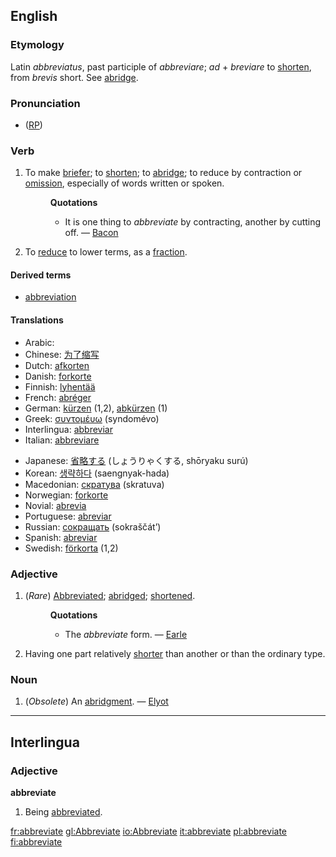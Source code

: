==English==
===Etymology===
Latin ''abbreviatus'', past participle of ''abbreviare''; ''ad'' + ''breviare'' to [[shorten]], from ''brevis'' short. See [[abridge]].

===Pronunciation===
* ([[RP]]) {{IPA|/əˈbriːvieɪt/}}

===Verb===
{{en-verb|abbreviate|abbreviates|abbreviated|abbreviating}}

#{{transitive}} To make [[briefer]]; to [[shorten]]; to [[abridge]]; to reduce by contraction or [[omission]], especially of words written or spoken.
#:'''Quotations'''
#:*It is one thing to ''abbreviate'' by contracting, another by cutting off. — [[Bacon]]
#{{Mathematics}} To [[reduce]] to lower terms, as a [[fraction]].

====Derived terms====
* [[abbreviation]]

====Translations====
{{top}}
*Arabic: {{ARchar|[[اختصر|إخْتَصَرَ]]}} {{Unicode|(’ikhtáʂara)}}
*Chinese: [[为了缩写]]
*Dutch: [[afkorten]]
*Danish: [[forkorte]]
*Finnish: [[lyhentää]]
*French: [[abréger]]
*German: [[kürzen]] (1,2), [[abkürzen]] (1)
*Greek: [[συντομέυω]] (syndomévo)
*Interlingua: [[abbreviar]]
*Italian: [[abbreviare]]
{{mid}}
*Japanese: [[省略する]] (しょうりゃくする, shōryaku surú)
*Korean: [[생략하다]] (saengnyak-hada)
*Macedonian: [[скратува]] (skratuva)
*Norwegian: [[forkorte]]
*Novial: [[abrevia]]
*Portuguese: [[abreviar]]
*Russian: [[сокращать]] (sokraščát’)
*Spanish: [[abreviar]]
*Swedish: [[förkorta]] (1,2)
{{bottom}}

===Adjective===
#(''Rare'') [[Abbreviated]]; [[abridged]]; [[shortened]].
#:'''Quotations'''
#:*The ''abbreviate'' form. — [[Earle]]
#{{Biology}} Having one part relatively [[shorter]] than another or than the ordinary type.

===Noun===
#(''Obsolete'') An [[abridgment]]. — [[Elyot]]


----
==Interlingua==
===Adjective===
'''abbreviate'''
#Being [[abbreviated]].

[[fr:abbreviate]]
[[gl:Abbreviate]]
[[io:Abbreviate]]
[[it:abbreviate]]
[[pl:abbreviate]]
[[fi:abbreviate]]